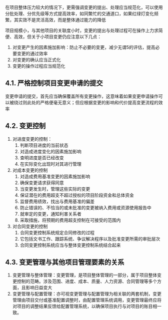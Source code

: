 在项目整体压力较大的情况下，更需强调变更的提出、处理应当规范化，可以使用分批处理、分优先级等方式提高效率，如同繁忙的交通道口，如果红绿灯变化频繁，其实效不是灵活高效，而是整体通过能力的降低

项目规模小，与其他项目的关联度小时，变更的提出与处理过程可在操作上力求简便、高效，但关于小项目变更仍应注意以下几点：
1. 对变更产生的因素施加影响：防止不必要的变更，减少无谓5的评估，提高必要变更的通过效率
2. 对变更的确认应当正式化
3. 变更的操作过程应当规范化

## 4.1. 严格控制项目变更申请的提交
变更申请的提交，首先应当确保覆盖所有变更操作，这意味着如果变更申请操作可以被绕过则此处的严格便毫无意义；但应根据变更的影响和代价提高变更流程的效率

## 4.2. 变更控制 
1. 对进度变更的控制：
    1. 判断项目进度的当前状态
    2. 对造成进度变化的因素施加影响
    3. 查明进度是否已经改变
    4. 在实际变化出现时对其进行管理
2. 对成本变更的控制
    1. 对造成费用基准变更的因素施加影响
    2. 确保变更请求获得同意
    3. 当变更发生时，管理这些实际的变更
    4. 保证潜在的费用超支不超过授权的项目阶段资金和总体资金
    5. 监督费用绩效，找出与费用基准的偏差
    6. 防止错误的、不恰当的或未批准的变更被纳入费用或资源使用报告中
    7. 就审定的变更，通知利害关系者
    8. 采取措施，将预期的费用超支控制在可接受的范围内
3. 对合同变更的控制
    1. 合同变更控制系统规定合同修改的过程
    2. 它包括文书工作、跟踪系统、争议解决程序以及批准变更所需的审批层次
    3. 合同变更控制系统应当与整体变更控制系统结合起来

## 4.3. 变更管理与其他项目管理要素的关系
1. 变更管理与整体管理：变更管理，是项目整体管理的一部分，属于项目整体变更控制的范畴。涉及范围、进度、成本、质量、人力资源、合同管理等多个方面，且影响日益变大
2. 变更管理与配置管理：亦可视变更管理与配置管理为相关联的两套机制，变更管理由项目交付或基准配置调整时，由配置管理系统调用，变更管理最终应将对项目的调整结果反馈给配置管理系统，以确保项目执行与对项目的账目相一致。